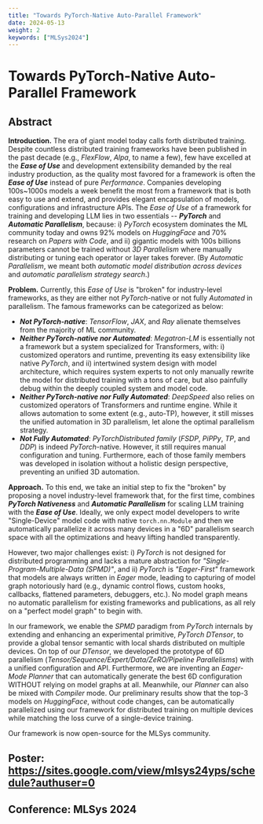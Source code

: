 ```yaml
---
title: "Towards PyTorch-Native Auto-Parallel Framework"
date: 2024-05-13
weight: 2
keywords: ["MLSys2024"]
---
```


# Towards PyTorch-Native Auto-Parallel Framework

## Abstract

**Introduction.**
The era of giant model today calls forth distributed training.
Despite countless distributed training frameworks have been published in the past decade (e.g., _FlexFlow_, _Alpa_, to name a few), 
few have excelled at the _**Ease of Use**_ and development extensibility demanded by the real industry production,
as the quality most favored for a framework is often the _**Ease of Use**_ instead of pure _Performance_. 
Companies developing 100s~1000s models a week benefit the most from a framework that is both easy to use and extend, and provides elegant encapsulation of models, configurations and infrastructure APIs.
The _Ease of Use_ of a framework for training and developing LLM lies in two essentials -- _**PyTorch**_ and _**Automatic Parallelism**_, because: 
i) _PyTorch_ ecosystem dominates the ML community today and owns 92% models on _HuggingFace_ and 70% research on _Papers with Code_, 
and ii) gigantic models with 100s billions parameters cannot be trained without _3D Parallelism_ where manually distributing or tuning each operator or layer takes forever. 
(By _Automatic Parallelism_, we meant both _automatic model distribution across devices_ and _automatic parallelism strategy search_.)

**Problem.**
Currently, this _Ease of Use_ is "broken" for industry-level frameworks, as they are either not _PyTorch_-native or not fully _Automated_ in parallelism.
The famous frameworks can be categorized as below:
- _**Not PyTorch-native**_: _TensorFlow_, _JAX_, and _Ray_ alienate themselves from the majority of ML community.
- _**Neither PyTorch-native nor Automated**_: _Megatron-LM_ is essentially not a framework but a system specialized for Transformers, with:
        i) customized operators and runtime, preventing its easy extensibility like native _PyTorch_,
        and ii) intertwined system design with model architecture, which requires system experts to not only manually rewrite the model for distributed training with a tons of care, but also painfully debug within the deeply coupled system and model code.
- _**Neither PyTorch-native nor Fully Automated**_: _DeepSpeed_ also relies on customized operators of Transformers and runtime engine. 
    While it allows automation to some extent (e.g., auto-TP),
    however, it still misses the unified automation in 3D parallelism, let alone the optimal parallelism strategy.
- _**Not Fully Automated**_: _PyTorchDistributed family_ (_FSDP_, _PiPPy_, _TP_, and _DDP_) is indeed _PyTorch_-native. 
    However, it still requires manual configuration and tuning. Furthermore, each of those family members was developed in isolation without a holistic design perspective, preventing an unified 3D automation.

**Approach.**
To this end, we take an initial step to fix the "broken" by proposing a novel industry-level framework that, for the first time, combines _**PyTorch Nativeness**_ and _**Automatic Parallelism**_ for scaling LLM training with the _**Ease of Use**_. 
Ideally, we only expect model developers to write "Single-Device" model code with native `torch.nn.Module` and then we automatically parallelize it across many devices in a "6D" parallelism search space with all the optimizations and heavy lifting handled transparently.

However, two major challenges exist: 
i) _PyTorch_ is not designed for distributed programming and lacks a mature abstraction for _"Single-Program-Multiple-Data (SPMD)"_,
and ii) _PyTorch_ is _"Eager-First"_ framework that models are always written in _Eager_ mode, leading to capturing of model graph notoriously hard (e.g., dynamic control flows, custom hooks, callbacks, flattened parameters, debuggers, etc.).
No model graph means no automatic parallelism for existing frameworks and publications, as all rely on a "perfect model graph" to begin with.

In our framework, we enable the _SPMD_ paradigm from _PyTorch_ internals by extending and enhancing an experimental primitive, _PyTorch DTensor_, to provide a global tensor semantic with local shards distributed on multiple devices.
On top of our _DTensor_, we developed the prototype of 6D parallelism (_Tensor/Sequence/Expert/Data/ZeRO/Pipeline Parallelisms_) with a unified configuration and API.
Furthermore, we are inventing an _Eager-Mode Planner_ that can automatically generate the best 6D configuration WITHOUT relying on model graphs at all.
Meanwhile, our _Planner_ can also be mixed with _Compiler_ mode.
Our preliminary results show that the top-3 models on _HuggingFace_, without code changes, can be automatically parallelized using our framework for distributed training on multiple devices while matching the loss curve of a single-device training.

Our framework is now open-source for the MLSys community.

## Poster: https://sites.google.com/view/mlsys24yps/schedule?authuser=0

## Conference:  **MLSys 2024**
